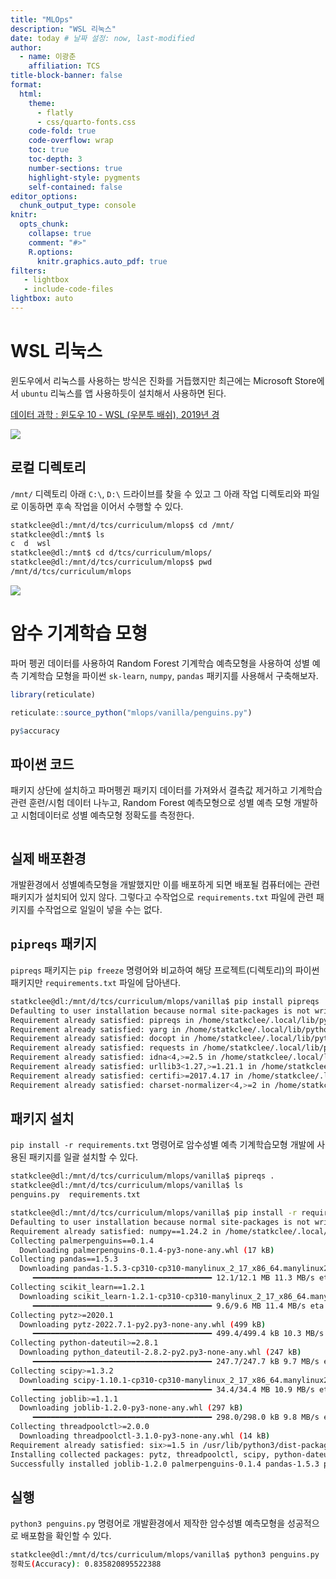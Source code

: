 ```yaml
---
title: "MLOps"
description: "WSL 리눅스"
date: today # 날짜 설정: now, last-modified
author:
  - name: 이광춘
    affiliation: TCS
title-block-banner: false
format:
  html:
    theme: 
      - flatly
      - css/quarto-fonts.css
    code-fold: true
    code-overflow: wrap
    toc: true
    toc-depth: 3
    number-sections: true
    highlight-style: pygments 
    self-contained: false
editor_options: 
  chunk_output_type: console
knitr:
  opts_chunk: 
    collapse: true
    comment: "#>" 
    R.options:
      knitr.graphics.auto_pdf: true  
filters:
   - lightbox
   - include-code-files
lightbox: auto      
---
```



# WSL 리눅스

윈도우에서 리눅스를 사용하는 방식은 진화를 거듭했지만 최근에는 Microsoft Store에서 `ubuntu` 리눅스를 앱 사용하듯이 설치해서 사용하면 된다.

[[데이터 과학 : 윈도우 10 - WSL (우분투 배쉬), 2019년 경](https://statkclee.github.io/data-science/ds-windows-bash.html)]{.aside}

![](fig/wsl_ubuntu.png)

## 로컬 디렉토리

`/mnt/` 디렉토리 아래 `C:\`, `D:\` 드라이브를 찾을 수 있고 그 아래 작업 디렉토리와 파일로 이동하면 후속 작업을 이어서 수행할 수 있다.

```bash
statkclee@dl:/mnt/d/tcs/curriculum/mlops$ cd /mnt/
statkclee@dl:/mnt$ ls
c  d  wsl
statkclee@dl:/mnt$ cd d/tcs/curriculum/mlops/
statkclee@dl:/mnt/d/tcs/curriculum/mlops$ pwd
/mnt/d/tcs/curriculum/mlops
```

![](fig/penguins-pip.png)

# 암수 기계학습 모형

파머 펭귄 데이터를 사용하여 Random Forest 기계학습 예측모형을 사용하여 성별 예측 기계학습 모형을 파이썬 `sk-learn`, `numpy`, `pandas` 패키지를 사용해서 구축해보자. 

```r
library(reticulate)

reticulate::source_python("mlops/vanilla/penguins.py")

py$accuracy
```

## 파이썬 코드

패키지 상단에 설치하고 파머펭귄 패키지 데이터를 가져와서 
결측값 제거하고 기계학습 관련 훈련/시험 데이터 나누고,
Random Forest 예측모형으로 성별 예측 모형 개발하고 시험데이터로 
성별 예측모형 정확도를 측정한다.

```.python
```

## 실제 배포환경

개발환경에서 성별예측모형을 개발했지만 이를 배포하게 되면 배포될 컴퓨터에는 관련 패키지가 설치되어 있지 않다. 그렇다고 수작업으로 `requirements.txt` 파일에 관련 패키지를 수작업으로 일일이 넣을 수는 없다.

## `pipreqs` 패키지

`pipreqs` 패키지는 `pip freeze` 명령어와 비교하여 해당 프로젝트(디렉토리)의 
파이썬 패키지만 `requirements.txt` 파일에 담아낸다.

```bash
statkclee@dl:/mnt/d/tcs/curriculum/mlops/vanilla$ pip install pipreqs
Defaulting to user installation because normal site-packages is not writeable
Requirement already satisfied: pipreqs in /home/statkclee/.local/lib/python3.10/site-packages (0.4.11)
Requirement already satisfied: yarg in /home/statkclee/.local/lib/python3.10/site-packages (from pipreqs) (0.1.9)
Requirement already satisfied: docopt in /home/statkclee/.local/lib/python3.10/site-packages (from pipreqs) (0.6.2)
Requirement already satisfied: requests in /home/statkclee/.local/lib/python3.10/site-packages (from yarg->pipreqs) (2.28.2)
Requirement already satisfied: idna<4,>=2.5 in /home/statkclee/.local/lib/python3.10/site-packages (from requests->yarg->pipreqs) (3.4)
Requirement already satisfied: urllib3<1.27,>=1.21.1 in /home/statkclee/.local/lib/python3.10/site-packages (from requests->yarg->pipreqs) (1.26.14)
Requirement already satisfied: certifi>=2017.4.17 in /home/statkclee/.local/lib/python3.10/site-packages (from requests->yarg->pipreqs) (2022.12.7)
Requirement already satisfied: charset-normalizer<4,>=2 in /home/statkclee/.local/lib/python3.10/site-packages (from requests->yarg->pipreqs) (3.0.1)
```

## 패키지 설치

`pip install -r requirements.txt` 명령어로 암수성별 예측 기계학습모형 개발에 사용된
패키지를 일괄 설치할 수 있다.

```bash
statkclee@dl:/mnt/d/tcs/curriculum/mlops/vanilla$ pipreqs .
statkclee@dl:/mnt/d/tcs/curriculum/mlops/vanilla$ ls
penguins.py  requirements.txt

statkclee@dl:/mnt/d/tcs/curriculum/mlops/vanilla$ pip install -r requirements.txt
Defaulting to user installation because normal site-packages is not writeable
Requirement already satisfied: numpy==1.24.2 in /home/statkclee/.local/lib/python3.10/site-packages (from -r requirements.txt (line 1)) (1.24.2)
Collecting palmerpenguins==0.1.4
  Downloading palmerpenguins-0.1.4-py3-none-any.whl (17 kB)
Collecting pandas==1.5.3
  Downloading pandas-1.5.3-cp310-cp310-manylinux_2_17_x86_64.manylinux2014_x86_64.whl (12.1 MB)
     ━━━━━━━━━━━━━━━━━━━━━━━━━━━━━━━━━━━━━━━━ 12.1/12.1 MB 11.3 MB/s eta 0:00:00
Collecting scikit_learn==1.2.1
  Downloading scikit_learn-1.2.1-cp310-cp310-manylinux_2_17_x86_64.manylinux2014_x86_64.whl (9.6 MB)
     ━━━━━━━━━━━━━━━━━━━━━━━━━━━━━━━━━━━━━━━━ 9.6/9.6 MB 11.4 MB/s eta 0:00:00
Collecting pytz>=2020.1
  Downloading pytz-2022.7.1-py2.py3-none-any.whl (499 kB)
     ━━━━━━━━━━━━━━━━━━━━━━━━━━━━━━━━━━━━━━━━ 499.4/499.4 kB 10.3 MB/s eta 0:00:00
Collecting python-dateutil>=2.8.1
  Downloading python_dateutil-2.8.2-py2.py3-none-any.whl (247 kB)
     ━━━━━━━━━━━━━━━━━━━━━━━━━━━━━━━━━━━━━━━━ 247.7/247.7 kB 9.7 MB/s eta 0:00:00
Collecting scipy>=1.3.2
  Downloading scipy-1.10.1-cp310-cp310-manylinux_2_17_x86_64.manylinux2014_x86_64.whl (34.4 MB)
     ━━━━━━━━━━━━━━━━━━━━━━━━━━━━━━━━━━━━━━━━ 34.4/34.4 MB 10.9 MB/s eta 0:00:00
Collecting joblib>=1.1.1
  Downloading joblib-1.2.0-py3-none-any.whl (297 kB)
     ━━━━━━━━━━━━━━━━━━━━━━━━━━━━━━━━━━━━━━━━ 298.0/298.0 kB 9.8 MB/s eta 0:00:00
Collecting threadpoolctl>=2.0.0
  Downloading threadpoolctl-3.1.0-py3-none-any.whl (14 kB)
Requirement already satisfied: six>=1.5 in /usr/lib/python3/dist-packages (from python-dateutil>=2.8.1->pandas==1.5.3->-r requirements.txt (line 3)) (1.16.0)
Installing collected packages: pytz, threadpoolctl, scipy, python-dateutil, joblib, scikit_learn, pandas, palmerpenguins
Successfully installed joblib-1.2.0 palmerpenguins-0.1.4 pandas-1.5.3 python-dateutil-2.8.2 pytz-2022.7.1 scikit_learn-1.2.1 scipy-1.10.1 threadpoolctl-3.1.0
```

## 실행

`python3 penguins.py` 명령어로 개발환경에서 제작한 암수성별 예측모형을 성공적으로 배포함을 확인할 수 있다.

```bash
statkclee@dl:/mnt/d/tcs/curriculum/mlops/vanilla$ python3 penguins.py
정확도(Accuracy): 0.835820895522388
```


